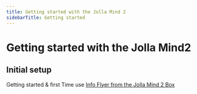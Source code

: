 ```yaml
---
title: Getting started with the Jolla Mind 2
sidebarTitle: Getting started
---
```


# Getting started with the Jolla Mind2
## Initial setup
Getting started & first Time use [Info Flyer from the Jolla Mind 2 Box](https://docs-mind2.s3.cubbit.eu/initial-setup-mind2.pdf)
<MessaginCenter />

<AddingEmailAccount />

<Documents />